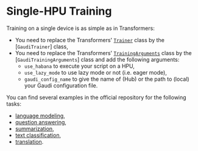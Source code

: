 <!---
Copyright 2022 The HuggingFace Team. All rights reserved.

Licensed under the Apache License, Version 2.0 (the "License");
you may not use this file except in compliance with the License.
You may obtain a copy of the License at

    http://www.apache.org/licenses/LICENSE-2.0

Unless required by applicable law or agreed to in writing, software
distributed under the License is distributed on an "AS IS" BASIS,
WITHOUT WARRANTIES OR CONDITIONS OF ANY KIND, either express or implied.
See the License for the specific language governing permissions and
limitations under the License.
-->

# Single-HPU Training

Training on a single device is as simple as in Transformers:
- You need to replace the Transformers' [`Trainer`](https://huggingface.co/docs/transformers/main_classes/trainer) class by the [`GaudiTrainer`] class,
- You need to replace the Transformers' [`TrainingArguments`](https://huggingface.co/docs/transformers/main_classes/trainer#transformers.TrainingArguments) class by the [`GaudiTrainingArguments`] class and add the following arguments:
    - `use_habana` to execute your script on a HPU,
    - `use_lazy_mode` to use lazy mode or not (i.e. eager mode),
    - `gaudi_config_name` to give the name of (Hub) or the path to (local) your Gaudi configuration file.

You can find several examples in the official repository for the following tasks:
- [language modeling](https://github.com/huggingface/optimum-habana/tree/main/examples/language-modeling),
- [question answering](https://github.com/huggingface/optimum-habana/tree/main/examples/question-answering),
- [summarization](https://github.com/huggingface/optimum-habana/tree/main/examples/summarization),
- [text classification](https://github.com/huggingface/optimum-habana/tree/main/examples/text-classification),
- [translation](https://github.com/huggingface/optimum-habana/tree/main/examples/translation).
